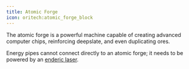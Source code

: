 ```yaml
---
title: Atomic Forge
icon: oritech:atomic_forge_block
---
```


<ModAsset location="oritech:atomic_forge" />

The atomic forge is a powerful machine capable of creating advanced computer chips, reinforcing deepslate, and even duplicating ores.

Energy pipes cannot connect directly to an atomic forge; it needs to be powered by an [enderic laser](../interaction/enderic_laser).
